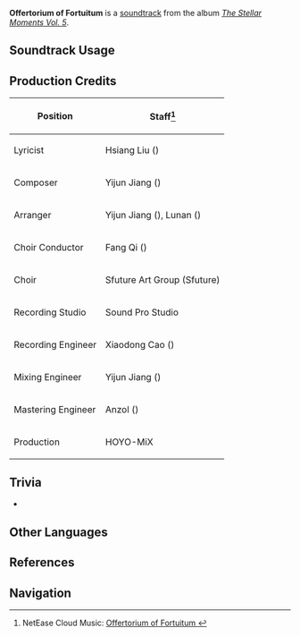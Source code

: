{{Soundtrack Infobox
|image          = The Stellar Moments Vol. 5.png
|album          = The Stellar Moments Vol. 5
|disc           = 
|number         = 11
|featured       =
|featured2      =
|featured3      =
|featured_disc  =
|featured_disc2 =
|featured_disc3 =
|youtube_id     = Cx9avCQGhMc
|spotify_id     = 7cy1t8vA4AJcu0C1b4dSVk
|previous       = Revised Requiem
|next           = Menmaatre's Parade
}}
'''Offertorium of Fortuitum''' is a [[soundtrack]] from the album ''[[The Stellar Moments Vol. 5]]''.

==Soundtrack Usage==
{{Soundtrack Usage
|quest = 
|location = 
|domain = 
|eventgameplay = 
|mediaoriginal = Character Demo;;Arlecchino
}}
<!--
==Other Arrangements==
{{Files by Category Gallery|Media Using an Unreleased Arrangement of Novatio Novena Soundtrack}}
-->
==Production Credits==
{| class="wikitable"
! Position
! Staff<ref>NetEase Cloud Music: [https://music.163.com/#/song?id=2666551244 Offertorium of Fortuitum {{zh|未始的供献颂}}]</ref>
|-
! Lyricist
| Hsiang Liu ({{zh|项柳}})
|-
! Composer
| Yijun Jiang ({{zh|姜以君}})
|-
! Arranger
| Yijun Jiang ({{zh|姜以君}}), Lunan ({{zh|路南}})
|-
! Choir Conductor
| Fang Qi ({{zh|齐放}})
|-
! Choir
| Sfuture Art Group (Sfuture{{zh|艺术团}})
|-
! Recording Studio
| Sound Pro Studio
|-
! Recording Engineer
| Xiaodong Cao ({{zh|曹晓冬}})
|-
! Mixing Engineer
| Yijun Jiang ({{zh|姜以君}})
|-
! Mastering Engineer
| Anzol ({{zh|鸦雀有声}})
|-
! Production
| HOYO-MiX
|}

==Trivia==
* {{Transclude|The Last Promise|LastPromiseLeitmotif|section=1}}

==Other Languages==
{{Other Languages
|en      = Offertorium of Fortuitum
|zhs     = 
|zhs_rm  = 
|zht     = 
|zht_rm  = 
|zh_tl   = 
|ja      = 
|ja_rm   = 
|ja_tl   = 
}}

==References==
{{Reflist}}

==Navigation==
{{Soundtrack Navbox|The Stellar Moments}}
